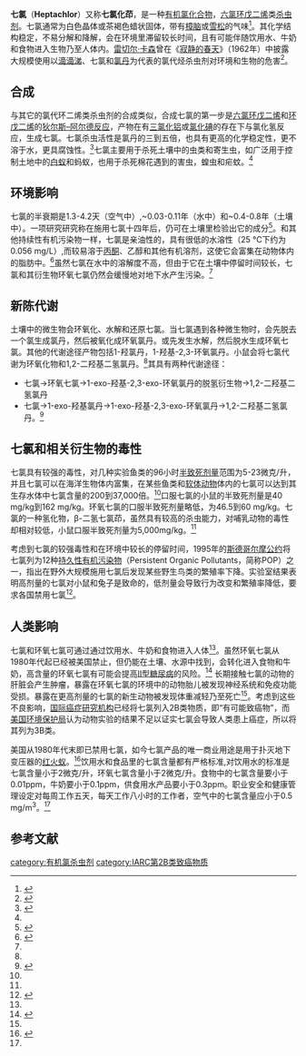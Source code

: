 {{chembox
| verifiedrevid = 443853375
|   Name = 七氯
|   ImageFile1 = (+)-Heptachlor.svg
|   ImageSize1 = 200px
|   ImageName1 = 七氯分子的立体结构
|   ImageFile2 = Heptachlor-3D-balls.png
|   ImageSize2 = 200px
|   ImageName2 = 七氯分子的球棍模型 
|   IUPACName = 1,4,5,6,7,8,8-heptachlor-3a,4,7,7a-tetrahydro-4,7-methano-1''H''-indene<br>（1,4,5,6,7,8,8-七氯-3a,4,7,7a-四氢-4,7-methano-1''H''-茚）
| Section1 = {{Chembox Identifiers
|   ChemSpiderID_Ref = {{chemspidercite|correct|chemspider}}
| ChemSpiderID = 3463
| UNII_Ref = {{fdacite|correct|FDA}}
| UNII = 7GLS9ACN3L
| KEGG_Ref = {{keggcite|correct|kegg}}
| KEGG = C14185
| InChI = 1/C10H5Cl7/c11-4-2-1-3-5(4)9(15)7(13)6(12)8(3,14)10(9,16)17/h1-5H
| InChIKey = FRCCEHPWNOQAEU-UHFFFAOYAM
| ChEMBL_Ref = {{ebicite|correct|EBI}}
| ChEMBL = 194400
| StdInChI_Ref = {{stdinchicite|correct|chemspider}}
| StdInChI = 1S/C10H5Cl7/c11-4-2-1-3-5(4)9(15)7(13)6(12)8(3,14)10(9,16)17/h1-5H
| StdInChIKey_Ref = {{stdinchicite|correct|chemspider}}
| StdInChIKey = FRCCEHPWNOQAEU-UHFFFAOYSA-N
| CASNo = 76-44-8
|    CASNo_Ref = {{cascite|correct|CAS}}
|   ChEBI_Ref = {{ebicite|correct|EBI}}
| ChEBI = 34785
| SMILES = ClC1/C=C\C2C3(Cl)C(\Cl)=C(\Cl)C(Cl)(C12)C3(Cl)Cl
}}
| Section2 = {{Chembox Properties
|   Formula = C<sub>10</sub>H<sub>5</sub>Cl<sub>7</sub>
|   MolarMass = 373.32 g/mol
|   Density = 1.58 g/cm<sup>3</sup>
|   Appearance = 白色晶体或茶褐色蜡状固体
|   Odor = 樟脑或雪松的气味
|   MeltingPt = 95-96 °C
|   BoilingPt = 135-145 °C at 1-1.5 mmHg
  }}
}}

'''七氯'''（'''Heptachlor'''）又称'''七氯化茚'''，是一种[[有机氯化合物|有机氯化合物]]，[[六氯环戊二烯|六氯环戊二烯]]类[[杀虫剂|杀虫剂]]。七氯通常为白色晶体或茶褐色蜡状固体，带有[[樟脑|樟脑]]或[[雪松|雪松]]的气味<ref name="handbook">{{cite book|author=T.S.S. Dikshith|title=Handbook of Chemicals and Safety|publisher=CRC Press|year=2010|pages=225-226}}</ref>。其化学结构稳定，不易分解和降解，会在环境里滞留较长时间，且有可能伴随饮用水、牛奶和食物进入生物乃至人体内。[[雷切尔·卡森|雷切尔·卡森]]曾在《[[寂静的春天|寂静的春天]]》（1962年）中披露大规模使用以[[滴滴涕|滴滴涕]]、七氯和[[氯丹|氯丹]]为代表的氯代烃杀虫剂对环境和生物的危害<ref>{{cite book|author=蕾切尔·卡森|title=寂静的春天|publisher=上海译文出版社|year=2008年|pages=24}}</ref>。

==合成==
与其它的氯代环二烯类杀虫剂的合成类似，合成七氯的第一步是[[六氯环戊二烯|六氯环戊二烯]]和[[环戊二烯|环戊二烯]]的[[狄尔斯–阿尔德反应|狄尔斯–阿尔德反应]]，产物在有[[三氯化铝|三氯化铝]]或[[氯化碘|氯化碘]]的存在下与氯化氢反应，生成七氯。七氯杀虫活性是氯丹的三到五倍，也具有更高的化学稳定性，更不溶于水，更具腐蚀性。<ref name="Plimmer">{{cite book|author=Plimmer, J. R.|title=The Encyclopedia of Agrochemicals,(Vol. 3)|publisher=John Wiley & Sons|year=2003}}</ref>七氯主要用于杀死土壤中的虫类和寄生虫，如广泛用于控制土地中的[[白蚁|白蚁]]和蚂蚁，也用于杀死棉花遇到的害虫，蝗虫和疟蚊。<ref name="handbook"></ref>

==环境影响==
七氯的半衰期是1.3-4.2天（空气中）,~0.03-0.11年（水中）和~0.4-0.8年（土壤中）。一项研究研究称在施用七氯十四年后，仍可在土壤里检验出它的成分<ref name="Pesticide">{{cite book|author=Michael A. Kamrin|title=Pesticide Profiles: Toxicity, Environmental Impact, and Fate|publisher=CRC Press|year=1997|pages=271-272}}</ref>。和其他持续性有机污染物一样，七氯是亲油性的，具有很低的水溶性（25 °C下约为0.056 mg/L）,而较易溶于[[丙酮|丙酮]]、乙醇和其他有机溶剂，这使它会富集在动物体内的脂肪中。<ref name="ATSDR">{{cite web|title=Heptachlor and Heptachlor Epoxide - Fact Sheet|url=http://www.atsdr.cdc.gov/tfacts12.pdf|author=ATSDR|year=2007|accessdate=2013-12-15|archive-date=2012-06-05|archive-url=https://web.archive.org/web/20120605163224/http://www.atsdr.cdc.gov/tfacts12.pdf|dead-url=no}}</ref>虽然七氯在水中的溶解度不高，但由于它在土壤中停留时间较长，七氯和其衍生物环氧七氯仍然会缓慢地对地下水产生污染。<ref name="Pesticide"></ref>

==新陈代谢==
土壤中的微生物会环氧化、水解和还原七氯。当七氯遇到各种微生物时，会先脱去一个氯生成氯丹，然后被氧化成环氧氯丹。或先发生水解，然后脱水生成环氧七氯。其他的代谢途径产物包括1-羟氯丹，1-羟基-2,3-环氧氯丹。小鼠会将七氯代谢为环氧化物和1,2-二羟基二氢氯丹。<ref name="Plimmer"/>其具有两种代谢途径：
*七氯→环氧七氯→1-exo-羟基-2,3-exo-环氧氯丹的脱氢衍生物→1,2-二羟基二氢氯丹
*七氯→1-exo-羟基氯丹→1-exo-羟基-2,3-exo-环氧氯丹→1,2-二羟基二氢氯丹。<ref name="CEPA">{{cite web |title=Public Health Goal for Heptachlor and Heptachlor Epoxide In Drinking Water - Office of Environment Health Hazard Assessment |url=http://oehha.ca.gov/water/phg/pdf/hepandox.pdf |accessdate=2013-12-19 |publisher=California Environmental Protection Agency |year=1999 |deadurl=yes |archiveurl=https://web.archive.org/web/20090504131144/http://www.oehha.ca.gov/water/phg/pdf/hepandox.pdf |archivedate=2009-05-04 }}</ref>

==七氯和相关衍生物的毒性==
七氯具有较强的毒性，对几种实验鱼类的96小时[[半致死剂量|半致死剂量]]范围为5-23微克/升，并且七氯可以在海洋生物体内富集，在某些鱼类和[[软体动物|软体动物]]体内的七氯可以达到其生存水体中七氯含量的200到37,000倍。<ref name="Pesticide"></ref>口服七氯的小鼠的半致死剂量是40 mg/kg到162 mg/kg。环氧七氯的口服半致死剂量略低，为46.5到60 mg/kg。七氯的一种氢化物，β-二氢七氯茚，虽然具有较高的杀虫能力，对哺乳动物的毒性却相对较低，小鼠口服半致死剂量为5,000mg/kg。<ref name="Plimmer"/>

考虑到七氯的较强毒性和在环境中较长的停留时间，1995年的[[斯德哥尔摩公约|斯德哥尔摩公约]]将七氯列为12种[[持久性有机污染物|持久性有机污染物]]（Persistent Organic Pollutants，简称POP）之一，指出在野外大规模施用七氯后发现某些野生鸟类的繁殖率下降。实验室结果表明高剂量的七氯对小鼠和兔子是致命的，低剂量会导致行为改变和繁殖率降低，要求各国禁用七氯<ref>{{cite web|title=斯德哥尔摩公约对七氯的介绍|url=http://chm.pops.int/TheConvention/ThePOPs/The12InitialPOPs/tabid/296/Default.aspx|accessdate=2013-12-17|archive-date=2013-11-09|archive-url=https://web.archive.org/web/20131109085524/http://chm.pops.int/TheConvention/ThePOPs/The12InitialPOPs/tabid/296/Default.aspx|dead-url=no}}</ref>。

==人类影响==
七氯和环氧七氯可通过通过饮用水、牛奶和食物进入人体<ref name="ATSDR"/>。虽然环氧七氯从1980年代起已经被美国禁止，但仍能在土壤、水源中找到，会转化进入食物和牛奶，高含量的环氧七氯有可能会提高[[II型糖尿病|II型糖尿病]]的风险。<ref>{{cite journal|author=Harmon, Katherine|title=New Mass-Screening Method Finds Additional Environmental Risks for Diabetes|journal=Scientific American|date=May 2010}}</ref> 长期接触七氯的动物的肝脏会产生肿瘤，暴露在环氧七氯的环境中的动物胎儿被发现神经系统和免疫功能受损。暴露在更高剂量的七氯的新生动物被发现体重减轻乃至死亡<ref name="CEPA"/>。考虑到这些不良影响，[[国际癌症研究机构|国际癌症研究机构]]已经将七氯列入2B类物质，即“有可能致癌物”，而[[美国环境保护局|美国环境保护局]]认为动物实验的结果不足以证实七氯会导致人类患上癌症，所以将其列为3B类。

美国从1980年代末即已禁用七氯，如今七氯产品的唯一商业用途是用于扑灭地下变压器的[[红火蚁|红火蚁]]。<ref name=Ullmann>{{cite book|author=Robert L. Metcalf|title=Insect Control, Ullmann’s Encyclopedia of Industrial Chemistry|publisher=Wiley-VCH, Weinheim|year=2002}}</ref>饮用水和食品里的七氯含量都有严格标准,对饮用水的标准是七氯含量小于2微克/升，环氧七氯含量小于2微克/升。食物中的七氯含量要小于0.01ppm，牛奶要小于0.1ppm，供食用水产品要小于0.3ppm。职业安全和健康管理设定对每周工作五天，每天工作八小时的工作者，空气中的七氯含量应小于0.5 mg/m<sup>3</sup>。<ref name="ATSDR"/>

==参考文献==
{{Reflist|2}}
{{杀虫剂}}

[[category:有机氯杀虫剂|category:有机氯杀虫剂]]
[[category:IARC第2B类致癌物质|category:IARC第2B类致癌物质]]